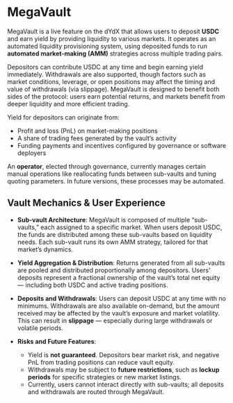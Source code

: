 # MegaVault

MegaVault is a live feature on the dYdX that allows users to deposit **USDC** and earn yield by providing liquidity to various markets. It operates as an automated liquidity provisioning system, using deposited funds to run **automated market-making (AMM)** strategies across multiple trading pairs.

Depositors can contribute USDC at any time and begin earning yield immediately. Withdrawals are also supported, though factors such as market conditions, leverage, or open positions may affect the timing and value of withdrawals (via slippage). MegaVault is designed to benefit both sides of the protocol: users earn potential returns, and markets benefit from deeper liquidity and more efficient trading.

Yield for depositors can originate from:
- Profit and loss (PnL) on market-making positions
- A share of trading fees generated by the vault’s activity
- Funding payments and incentives configured by governance or software deployers

An **operator**, elected through governance, currently manages certain manual operations like reallocating funds between sub-vaults and tuning quoting parameters. In future versions, these processes may be automated.

## Vault Mechanics & User Experience

- **Sub-vault Architecture**: MegaVault is composed of multiple “sub-vaults,” each assigned to a specific market. When users deposit USDC, the funds are distributed among these sub-vaults based on liquidity needs. Each sub-vault runs its own AMM strategy, tailored for that market’s dynamics.

- **Yield Aggregation & Distribution**: Returns generated from all sub-vaults are pooled and distributed proportionally among depositors. Users' deposits represent a fractional ownership of the vault’s total net equity — including both USDC and active trading positions.

- **Deposits and Withdrawals**: Users can deposit USDC at any time with no minimums. Withdrawals are also available on-demand, but the amount received may be affected by the vault’s exposure and market volatility. This can result in **slippage** — especially during large withdrawals or volatile periods.

- **Risks and Future Features**:
  - Yield is **not guaranteed**. Depositors bear market risk, and negative PnL from trading positions can reduce vault equity.
  - Withdrawals may be subject to **future restrictions**, such as **lockup periods** for specific strategies or new market listings.
  - Currently, users cannot interact directly with sub-vaults; all deposits and withdrawals are routed through MegaVault.
